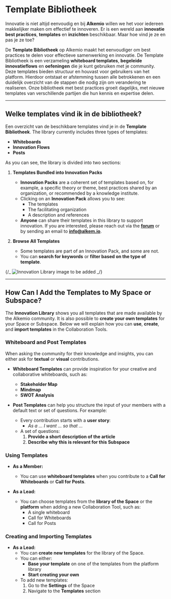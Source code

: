 # Template Bibliotheek

Innovatie is niet altijd eenvoudig en bij **Alkemio** willen we het voor iedereen makkelijker maken om effectief te innoveren. Er is een wereld aan **innovatie best practices**, **templates** en **inzichten** beschikbaar. Maar hoe vind je ze en pas je ze toe?

De **Template Bibliotheek** op Alkemio maakt het eenvoudiger om best practices te delen voor effectieve samenwerking en innovatie. De Template Bibliotheek is een verzameling **whiteboard templates**, **begeleide innovatieflows** en **oefeningen** die je kunt gebruiken met je community. Deze templates bieden structuur en houvast voor gebruikers van het platform. Hierdoor ontstaat er afstemming tussen alle betrokkenen en een duidelijk overzicht van de stappen die nodig zijn om verandering te realiseren. Onze bibliotheek met best practices groeit dagelijks, met nieuwe templates van verschillende partijen die hun kennis en expertise delen.

---

## Welke templates vind ik in de bibliotheek?

Een overzicht van de beschikbare templates vind je in de **Template Bibliotheek**. The library currently includes three types of templates:

- **Whiteboards**
- **Innovation Flows**
- **Posts**

As you can see, the library is divided into two sections:

1. **Templates Bundled into Innovation Packs**
   - **Innovation Packs** are a coherent set of templates based on, for example, a specific theory or theme, best practices shared by an organization, or recommended by a knowledge institute.
   - Clicking on an **Innovation Pack** allows you to see:
     - The templates
     - The facilitating organization
     - A description and references
   - **Anyone** can share their templates in this library to support innovation. If you are interested, please reach out via the **[forum](https://alkem.io/forum)** or by sending an email to **info@alkem.io**.

2. **Browse All Templates**
   - Some templates are part of an Innovation Pack, and some are not.
   - You can **search for keywords** or **filter based on the type of template**.

{/_ ![Innovation Library image to be added](#) _/}

---

## How Can I Add the Templates to My Space or Subspace?

The **Innovation Library** shows you all templates that are made available by the Alkemio community. It is also possible to **create your own templates** for your Space or Subspace. Below we will explain how you can **use**, **create**, and **import templates** in the Collaboration Tools.

### Whiteboard and Post Templates

When asking the community for their knowledge and insights, you can either ask for **textual** or **visual** contributions.

- **Whiteboard Templates** can provide inspiration for your creative and collaborative whiteboards, such as:
  - **Stakeholder Map**
  - **Mindmap**
  - **SWOT Analysis**

- **Post Templates** can help you structure the input of your members with a default text or set of questions. For example:
  - Every contribution starts with a **user story**:
    - _As a … I want … so that …_
  - A set of questions:
    1. **Provide a short description of the article**
    2. **Describe why this is relevant for this Subspace**

### Using Templates

- **As a Member:**
  - You can use **whiteboard templates** when you contribute to a **Call for Whiteboards** or **Call for Posts**.

- **As a Lead:**
  - You can choose templates from the **library of the Space** or the **platform** when adding a new Collaboration Tool, such as:
    - A single whiteboard
    - Call for Whiteboards
    - Call for Posts

### Creating and Importing Templates

- **As a Lead:**
  - You can **create new templates** for the library of the Space.
  - You can either:
    - **Base your template** on one of the templates from the platform library
    - **Start creating your own**
  - To add new templates:
    1. Go to the **Settings** of the Space
    2. Navigate to the **Templates** section
